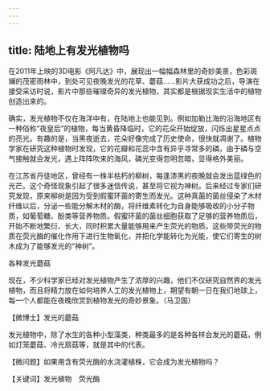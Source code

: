 ```yaml
---
---
---
```

title: 陆地上有发光植物吗
---




在2011年上映的3D电影《阿凡达》中，展现出一幅幅森林里的奇妙美景，色彩斑斓的茂密雨林中，到处可见夜晚发光的花草、蘑菇……影片大获成功之后，导演在接受采访时说，影片中那些璀璨奇异的发光植物，其实都是根据现实生活中的植物创造出来的。

确实，发光植物不仅在海洋中有，在陆地上也能见到。例如加勒比海的沿海地区有一种俗称“夜皇后”的植物，每当黄昏降临时，它的花朵开始绽放，闪烁出星星点点的亮光。有趣的是，当黑夜逝去，花朵好像完成了历史使命，很快就凋谢了。植物学家在研究这种植物时发现，它的花瓣和花蕊中含有异乎寻常多的磷，由于磷与空气接触就会发光，遇上阵阵吹来的海风，磷光变得忽明忽暗，显得格外美丽。

在江苏省丹徒地区，曾经有一株半枯朽的柳树，每逢漆黑的夜晚就会发出蓝绿色的光芒。这个奇怪现象引起了很多迷信传说，甚至将它视为神树。后来经过专家们研究发现，原来柳树是因为受到假蜜环菌的寄生而发光。这种真菌的菌丝侵染了木材纤维以后，分泌一些能分解木材的酶，将纤维素转化为自身能够吸收的小分子物质，如葡萄糖、酚类等营养物质。假蜜环菌的菌丝细胞获取了足够的营养物质后，开始不断地繁衍、长大，同时积累大量能够用来产生荧光的物质。这些带荧光的物质在荧光酶的催化作用下进行生物氧化，并把化学能转化为光能，使它们寄生的树木成为了能够发光的“神树”。

各种发光蘑菇





现在，不少科学家已经对发光植物产生了浓厚的兴趣，他们不仅研究自然界的发光植物，而且将精力放在如何培养人工的发光植物上，期望有朝一日在我们地球上，每一个人都能在夜晚欣赏到植物发光的奇妙景象。（马卫国）





【微博士】发光的蘑菇

发光植物中，除了水生的各种小型藻类，种类最多的是各种各样会发光的蘑菇，例如灯笼蘑菇、冷光扇菇等，就是其中的代表。

【微问题】如果用含有荧光酶的水浇灌植株，它会成为发光植物吗？

【关键词】发光植物　荧光酶